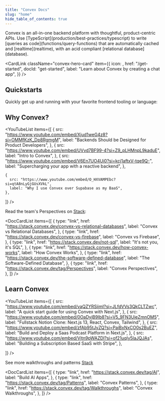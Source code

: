```yaml
---
title: "Convex Docs"
slug: "home"
hide_table_of_contents: true
---
```



<span className="convex-hero">
  Convex is an all-in-one backend platform with thoughtful, product-centric
  APIs.
</span>
<span className="convex-hero">
  Use [TypeScript](production/best-practices/typescript) to write [queries as
  code](functions/query-functions) that are automatically cached and
  [realtime](realtime), with an acid compliant [relational database](database).
</span>

<CardLink
  className="convex-hero-card"
  item={{
    icon: <TutorialGraphic height={40} />,
    href: "/get-started",
    docId: "get-started",
    label: "Learn about Convex by creating a chat app",
  }}
/>

## Quickstarts

Quickly get up and running with your favorite frontend tooling or language:

<QuickstartsList />

## Why Convex?

<YouTubeList
  items={[
    {
      src: "https://www.youtube.com/embed/Xjud1weG4z8?si=OMMfKzK_Dp8RgmgM",
      label: "Backends Should be Designed for Product Developers",
    },
    {
      src: "https://www.youtube.com/embed/UVvd7BF99-4?si=Z9_pLHMnpL9kaduE",
      label: "Intro to Convex",
    },
    {
      src: "https://www.youtube.com/embed/V6En7UO4Ui0?si=kcj1aftxV-tqe9Q-",
      label: "Supercharging your app with a reactive backend",
    },

    {
      src: "https://www.youtube.com/embed/O_HXVAMPEbc?si=qtA8nLyGjGUsXVkL",
      label: "Why I use Convex over Supabase as my BaaS",
    },

]} />

Read the team's Perspectives on [Stack](https://stack.convex.dev):

<DocCardList
  items={[
    {
      type: "link",
      href: "https://stack.convex.dev/convex-vs-relational-databases",
      label: "Convex vs Relational Databases",
    },
    {
      type: "link",
      href: "https://stack.convex.dev/convex-vs-firebase",
      label: "Convex vs Firebase",
    },
    {
      type: "link",
      href: "https://stack.convex.dev/not-sql",
      label: "It's not you, it's SQL",
    },
    {
      type: "link",
      href: "https://stack.convex.dev/how-convex-works",
      label: "How Convex Works",
    },
    {
      type: "link",
      href: "https://stack.convex.dev/the-software-defined-database",
      label: "The Software-Defined Database",
    },
    {
      type: "link",
      href: "https://stack.convex.dev/tag/Perspectives",
      label: "Convex Perspectives",
    },
  ]}
/>

## Learn Convex

<YouTubeList
  items={[
    {
      src: "https://www.youtube.com/embed/vaQZYRSiimI?si=JLfdVVs3QkCLTZwc",
      label: "A quick start guide for using Convex with Next.js",
    },
    {
      src: "https://www.youtube.com/embed/0OaDyjB9Ib8?si=V5_9FN3UieZmnOM5",
      label: "Fullstack Notion Clone: Next.js 13, React, Convex, Tailwind",
    },
    {
      src: "https://www.youtube.com/embed/zfAb95tJvZQ?si=PaiBxNxCO0s2BuEZ",
      label: "Build and Deploy a Saas Podcast Platform in Next.js",
    },
    {
      src: "https://www.youtube.com/embed/Vjtn9pWAZDI?si=of21uqly5laJQJAs",
      label: "Building a Subscription Based SaaS with Stripe",
    },

]} />

See more walkthroughs and patterns [Stack](https://stack.convex.dev)

<DocCardList
  items={[
    {
      type: "link",
      href: "https://stack.convex.dev/tag/AI",
      label: "Build AI Apps",
    },
    {
      type: "link",
      href: "https://stack.convex.dev/tag/Patterns",
      label: "Convex Patterns",
    },
    {
      type: "link",
      href: "https://stack.convex.dev/tag/Walkthroughs",
      label: "Convex Walkthroughs",
    },
  ]}
/>
